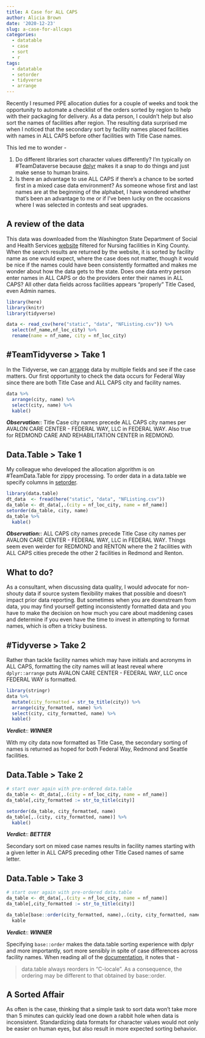 ```yaml
---
title: A Case for ALL CAPS
author: Alicia Brown
date: '2020-12-23'
slug: a-case-for-allcaps
categories:
  - datatable
  - case
  - sort
  - r
tags:
  - datatable
  - setorder
  - tidyverse
  - arrange
---
```


Recently I resumed PPE allocation duties for a couple of weeks and took the opportunity to automate a checklist of the orders sorted by region to help with their packaging for delivery. As a data person, I couldn't help but also sort the names of facilities after region. The resulting data surprised me when I noticed that the secondary sort by facility names placed facilities with names in ALL CAPS  before other facilities with Title Case names. 

This led me to wonder -

1. Do different libraries sort character values differently? I'm typically on #TeamDataverse because [dplyr](https://dplyr.tidyverse.org/) makes it a snap to do things and just make sense to human brains. 
2. Is there an advantage to use ALL CAPS if there's a chance to be sorted first in a mixed case data environment? As someone whose first and last names are at the beginning of the alphabet, I have wondered whether that's been an advantage to me or if I've been lucky on the occasions where I was selected in contests and seat upgrades. 

## A review of the data

This data was downloaded from the Washington State Department of Social and Health Services [website](https://fortress.wa.gov/dshs/adsaapps/Lookup/NHAdvLookup.aspx) filtered for Nursing facilities in King County. When the search results are returned by the website, it is sorted by facility name as one would expect, where the case does not matter, though it would be nice if the names could have been consistently formatted and makes me wonder about how the data gets to the state. Does one data entry person enter names in ALL CAPS or do the providers enter their names in ALL CAPS? All other data fields across facilities appears "properly" Title Cased, even Admin names.

```r
library(here)
library(knitr)
library(tidyverse)

data <- read_csv(here("static", "data", "NFListing.csv")) %>%
  select(nf_name,nf_loc_city) %>%
  rename(name = nf_name, city = nf_loc_city) 
```

## #TeamTidyverse > Take 1

In the Tidyverse, we can [arrange](https://dplyr.tidyverse.org/reference/arrange.html) data by multiple fields and see if the case matters. Our first opportunity to check the data occurs for Federal Way since there are both Title Case and ALL CAPS city and facility names.

```r
data %>%
  arrange(city, name) %>%
  select(city, name) %>%
  kable()
```

***Observation:***: Title Case city names precede ALL CAPS city names per AVALON CARE CENTER - FEDERAL WAY, LLC in FEDERAL WAY. Also true for REDMOND CARE AND REHABILITATION CENTER in REDMOND.

## Data.Table > Take 1

My colleague who developed the allocation algorithm is on #TeamData.Table for zippy processing. To order data in a data.table we specify columns in  [setorder](https://www.rdocumentation.org/packages/data.table/versions/1.13.2/topics/setorder).

```r
library(data.table)
dt_data  <- fread(here("static", "data", "NFListing.csv"))
da_table <- dt_data[,.(city = nf_loc_city, name = nf_name)]
setorder(da_table, city, name)
da_table %>%
  kable()
```

***Observation:***: ALL CAPS city names precede Title Case city names per AVALON CARE CENTER - FEDERAL WAY, LLC in FEDERAL WAY. Things seem even weirder for REDMOND and RENTON where the 2 facilities with ALL CAPS cities precede the other 2 facilities in Redmond and Renton. 

## What to do? 

As a consultant, when discussing data quality, I would advocate for non-shouty data if source system flexibility makes that possible and doesn't impact prior data reporting. But sometimes when you are downstream from data, you may find yourself getting inconsistently formatted data and you have to make the decision on how much you care about maddening cases and determine if you even have the time to invest in attempting to format names, which is often a tricky business.

## #Tidyverse > Take 2

Rather than tackle facility names which may have initials and acronyms in ALL CAPS, formatting the city names will at least reveal where `dplyr::arrange` puts AVALON CARE CENTER - FEDERAL WAY, LLC once FEDERAL WAY is formatted. 

```r
library(stringr)
data %>%
  mutate(city_formatted = str_to_title(city)) %>%
  arrange(city_formatted, name) %>%
  select(city, city_formatted, name) %>%
  kable()
```

***Verdict:***: ***WINNER***

With my city data now formatted as Title Case, the secondary sorting of names is returned as hoped for both Federal Way, Redmond and Seattle facilities. 

## Data.Table > Take 2

```r
# start over again with pre-ordered data.table
da_table <- dt_data[,.(city = nf_loc_city, name = nf_name)]
da_table[,city_formatted := str_to_title(city)]

setorder(da_table, city_formatted, name)
da_table[,.(city, city_formatted, name)] %>%
  kable()
```

***Verdict:***: ***BETTER***

Secondary sort on mixed case names results in facility names starting with a given letter in ALL CAPS preceding other Title Cased names of same letter. 

## Data.Table > Take 3

```r
# start over again with pre-ordered data.table
da_table <- dt_data[,.(city = nf_loc_city, name = nf_name)]
da_table[,city_formatted := str_to_title(city)]

da_table[base::order(city_formatted, name),.(city, city_formatted, name)] %>%
  kable
```

***Verdict:***: ***WINNER***

Specifying `base::order` makes the data.table sorting experience with dplyr and more importantly, sort more sensibly in spite of case differences across facility names. When reading all of the [documentation](https://www.rdocumentation.org/packages/data.table/versions/1.13.2/topics/setorder), it notes that -  

> data.table always reorders in "C-locale". As a consequence, the ordering may be different to that obtained by base::order.

## A Sorted Affair

As often is the case, thinking that a simple task to sort data won't take more than 5 minutes can quickly lead one down a rabbit hole when data is inconsistent. Standardizing data formats for character values would not only be easier on human eyes, but also result in more expected sorting behavior.  
